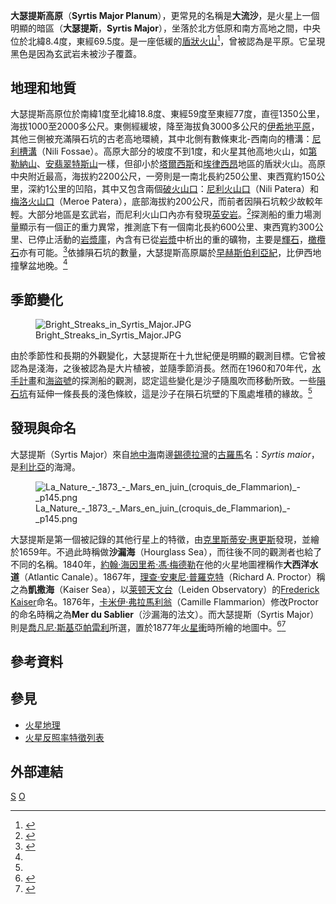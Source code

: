 {{MarsGeo-Plains
|name = 大瑟提斯高原
|image = [[File:Syrtis_Major_MC-13.jpg|250px]]
|caption = 海盜號所攝之大瑟提斯
|location = [[伊希地平原|伊希地平原]]之西
|latitude = 8.4
|N_or_S = N
|longitude = 69.5
|E_or_W = E
|peak = 2200 多公尺
|diameter = 1350 公里
|diameter_caldera = 250 公里
|deepness_caldera = 
|discoverer = [[克里斯蒂安·惠更斯|克里斯蒂安·惠更斯]]
|naming = 拉丁語：錫德拉灣
}}

'''大瑟提斯高原'''（'''Syrtis Major Planum'''），更常見的名稱是'''大流沙'''，是火星上一個明顯的暗區（'''大瑟提斯'''，'''Syrtis Major'''），坐落於北方低原和南方高地之間，中央位於北緯8.4度，東經69.5度。是一座低緩的[[盾狀火山|盾狀火山]]<ref name="Hiesinger2004">{{Citation
  | last = Hiesinger
  | first = H.
  | author-link = 
  | last2 = Head ([http://www.planetary.brown.edu/html_pages/headpubs.htm publications])
  | first2 = J. W.
  | author2-link = 
  | title = The Syrtis Major volcanic province, Mars: Synthesis from Mars Global Surveyor data
  | journal = Journal of Geophysical Research
  | volume = 109
  | issue = E1
  | date = 2004-01-08
  | year = 2004
  | url = http://www.planetary.brown.edu/pdfs/2763.pdf
  | doi = 10.1029/2003JE002143
  | id = E01004
  | pages = E01004
  | accessdate = 2009-04-21
  | archive-date = 2012-02-08
  | archive-url = https://web.archive.org/web/20120208102611/http://www.planetary.brown.edu/pdfs/2763.pdf
  | dead-url = no
  }}</ref>，曾被認為是平原。它呈現黑色是因為玄武岩未被沙子覆蓋。

== 地理和地質 ==

大瑟提斯高原位於南緯1度至北緯18.8度、東經59度至東經77度，直徑1350公里，海拔1000至2000多公尺。東側經緩坡，降至海拔負3000多公尺的[[伊希地平原|伊希地平原]]，其他三側被充滿隕石坑的古老高地環繞，其中北側有數條東北-西南向的槽溝：[[尼利槽溝|尼利槽溝]]（Nili Fossae）。高原大部分的坡度不到1度，和火星其他高地火山，如[[第勒納山|第勒納山]]、[[安翡翠特斯山|安翡翠特斯山]]一樣，但卻小於[[塔爾西斯|塔爾西斯]]和[[埃律西昂|埃律西昂]]地區的盾狀火山。高原中央附近最高，海拔約2200公尺，一旁則是一南北長約250公里、東西寬約150公里，深約1公里的凹陷，其中又包含兩個[[破火山口|破火山口]]：[[尼利火山口|尼利火山口]]（Nili Patera）和[[梅洛火山口|梅洛火山口]]（Meroe Patera），底部海拔約200公尺，而前者因隕石坑較少故較年輕。大部分地區是玄武岩，而尼利火山口內亦有發現[[英安岩|英安岩]]。<ref name="THEMIS">{{cite web
  | title = Mars Odyssey Mission THEMIS web site
  | date = 2006-10-23
  | url = http://themis.asu.edu/features/nilipatera
  | accessdate = 2007-09-08
  | archive-date = 2008-01-10
  | archive-url = https://web.archive.org/web/20080110182150/http://themis.asu.edu/features/nilipatera
  | dead-url = no
  }}</ref>探測船的重力場測量顯示有一個正的重力異常，推測底下有一個南北長約600公里、東西寬約300公里、已停止活動的[[岩漿庫|岩漿庫]]，內含有已從[[岩漿|岩漿]]中析出的重的礦物，主要是[[輝石|輝石]]，[[橄欖石|橄欖石]]亦有可能。<ref>{{cite journal
  | last = Kiefer
  | first = Walter S.
  | title = Gravity evidence for an extinct magma chamber beneath Syrtis Major, Mars: a look at the magmatic plumbing system
  | journal = Earth and Planetary Science Letters
  | volume = 222
  | issue = 2
  | pages = 349– 361
  | date = 2004-05-30
  | doi = 10.1016/j.epsl.2004.03.009
}}</ref>依據隕石坑的數量，大瑟提斯高原屬於[[火星地質|早赫斯伯利亞紀]]，比伊西地撞擊盆地晚。<ref name="Hiesinger2004"/>

== 季節變化 ==
[[File:Bright_Streaks_in_Syrtis_Major.JPG|thumb]]

由於季節性和長期的外觀變化，大瑟提斯在十九世紀便是明顯的觀測目標。它曾被認為是淺海，之後被認為是大片植被，並隨季節消長。然而在1960和70年代，[[水手4號|水手計畫]]和[[海盜號|海盜號]]的探測船的觀測，認定這些變化是沙子隨風吹而移動所致。一些[[隕石坑|隕石坑]]有延伸一條長長的淺色條紋，這是沙子在隕石坑壁的下風處堆積的緣故。<ref name="THEMIS"/>

== 發現與命名 ==

大瑟提斯（Syrtis Major）來自[[地中海|地中海]]南邊[[錫德拉灣|錫德拉灣]]的[[古羅馬|古羅馬]]名：''Syrtis maior''，是[[利比亞|利比亞]]的海灣。

[[File:La_Nature_-_1873_-_Mars_en_juin_(croquis_de_Flammarion)_-_p145.png|thumb]]

大瑟提斯是第一個被記錄的其他行星上的特徵，由[[克里斯蒂安·惠更斯|克里斯蒂安·惠更斯]]發現，並繪於1659年。不過此時稱做'''沙漏海'''（Hourglass Sea），而往後不同的觀測者也給了不同的名稱。1840年，[[約翰·海因里希·馮·梅德勒|約翰·海因里希·馮·梅德勒]]在他的火星地圖裡稱作'''大西洋水道'''（Atlantic Canale）。1867年，[[理查·安東尼·普羅克特|理查·安東尼·普羅克特]]（Richard A. Proctor）稱之為'''凱撒海'''（Kaiser Sea），以[[莱顿天文台|莱顿天文台]]（Leiden Observatory）的[[Frederick_Kaiser|Frederick Kaiser]]命名。1876年，[[卡米伊·弗拉馬利翁|卡米伊·弗拉馬利翁]]（Camille Flammarion）修改Proctor的命名時稱之為'''Mer du Sablier'''（沙漏海的法文）。而大瑟提斯（Syrtis Major）則是[[喬凡尼·斯基亞帕雷利|喬凡尼·斯基亞帕雷利]]所選，置於1877年[[火星衝|火星衝]]時所繪的地圖中。<ref>{{cite book| title=Mapping Mars: Science, Imagination, and the Birth of a World| url=https://archive.org/details/mappingmarsscien00mort_0| first=Oliver| last=Morton| publisher=Picador USA| location=New York| year=2002| isbn=0312245513| pages=[https://archive.org/details/mappingmarsscien00mort_0/page/14 14]–15}}</ref><ref>{{cite web|url=http://www.uapress.arizona.edu/onlinebks/mars/chap04.htm|title=The Planet Mars: A History of Observation and Discovery - Chapter 4: Areographers|author=William Sheehan|accessdate=2007-09-07|archive-date=2017-07-01|archive-url=https://web.archive.org/web/20170701062415/http://www.uapress.arizona.edu/onlinebks/MARS/CHAP04.HTM|dead-url=no}}</ref>

== 參考資料 ==
{{reflist}}

== 參見 ==
* [[火星地理|火星地理]]
* [[火星反照率特徵列表|火星反照率特徵列表]]

== 外部連結 ==

{{火星}}

{{Authority control}}
[[Category:火星平原|S]]
[[Category:火星地形|O]]